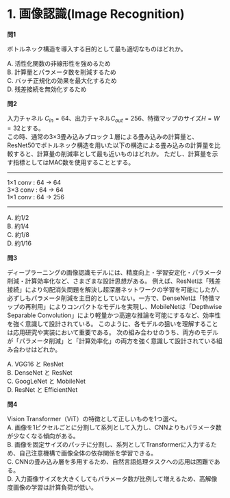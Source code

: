 # 1. 画像認識(Image Recognition)

**問1**

ボトルネック構造を導入する目的として最も適切なものはどれか。  

A. 活性化関数の非線形性を強めるため  
B. 計算量とパラメータ数を削減するため  
C. バッチ正規化の効果を最大化するため  
D. 残差接続を無効化するため  

**問2**

入力チャネル $C_{in}=64$、出力チャネル$C_{out}=256$、特徴マップのサイズ$H=W=32$とする。  
この時、通常の3×3畳み込みブロック１層による畳み込みの計算量と、ResNet50でボトルネック構造を用いた以下の構造による畳み込みの計算量を比較すると、計算量の削減率として最も近いものはどれか。
ただし、計算量を示す指標としてはMAC数を使用することとする。  

---

1×1 conv : 64 → 64  
3×3 conv : 64 → 64  
1×1 conv : 64 → 256  

---

A. 約1/2  
B. 約1/4  
C. 約1/8  
D. 約1/16  

**問3**

ディープラーニングの画像認識モデルには、精度向上・学習安定化・パラメータ削減・計算効率化など、さまざまな設計思想がある。
例えば、ResNetは「残差接続」により勾配消失問題を解決し超深層ネットワークの学習を可能にしたが、必ずしもパラメータ削減を主目的としていない。一方で、DenseNetは「特徴マップの再利用」によりコンパクトなモデルを実現し、MobileNetは「Depthwise Separable Convolution」により軽量かつ高速な推論を可能にするなど、効率性を強く意識して設計されている。
このように、各モデルの狙いを理解することは応用研究や実装において重要である。
次の組み合わせのうち、両方のモデルが「パラメータ削減」と「計算効率化」の両方を強く意識して設計されている組み合わせはどれか。

A. VGG16 と ResNet  
B. DenseNet と ResNet  
C. GoogLeNet と MobileNet  
D. ResNet と EfficientNet  

**問4**

Vision Transformer（ViT）の特徴として正しいものを1つ選べ。  
A. 画像を1ピクセルごとに分割して系列として入力し、CNNよりもパラメータ数が少なくなる傾向がある。  
B. 画像を固定サイズのパッチに分割し、系列としてTransformerに入力するため、自己注意機構で画像全体の依存関係を学習できる。  
C. CNNの畳み込み層を多用するため、自然言語処理タスクへの応用は困難である。  
D. 入力画像サイズを大きくしてもパラメータ数が比例して増えるため、高解像度画像の学習は計算負荷が低い。



